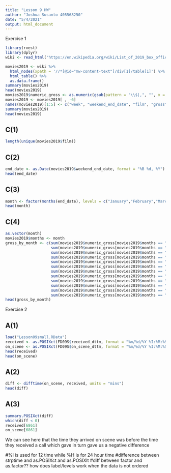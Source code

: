 ```yaml
---
title: "Lesson 9 HW"
author: "Joshua Susanto 405568250"
date: "5/4/2021"
output: html_document
---
```


Exercise 1
```r
library(rvest)
library(dplyr)
wiki <- read_html("https://en.wikipedia.org/wiki/List_of_2019_box_office_number-one_films_in_the_United_States")

movies2019 <- wiki %>% 
  html_nodes(xpath = '//*[@id="mw-content-text"]/div[1]/table[1]') %>%
  html_table() %>%
  as.data.frame()
summary(movies2019)
head(movies2019)
movies2019$numeric_gross <- as.numeric(gsub(pattern = "\\$|,", "", x = movies2019$Gross))
movies2019 <- movies2019[ , -6]
names(movies2019)[1:5] <- c("week", "weekend_end_date", "film", "gross", "notes")
summary(movies2019)
head(movies2019)
```

## C(1)
```r
length(unique(movies2019$film))
```

## C(2)
```r
end_date <- as.Date(movies2019$weekend_end_date, format = "%B %d, %Y")
head(end_date)
```

## C(3)
```r
month <- factor(months(end_date), levels = c("January","February","March","April","May","June","July","August","September","October","November","December"))
head(month)
```

## C(4)
```r
as.vector(month)
movies2019$months <- month
gross_by_month <- c(sum(movies2019$numeric_gross[movies2019$months == "January"]),
                    sum(movies2019$numeric_gross[movies2019$months == "February"]),
                    sum(movies2019$numeric_gross[movies2019$months == "March"]),
                    sum(movies2019$numeric_gross[movies2019$months == "April"]),
                    sum(movies2019$numeric_gross[movies2019$months == "May"]),
                    sum(movies2019$numeric_gross[movies2019$months == "June"]),
                    sum(movies2019$numeric_gross[movies2019$months == "July"]),
                    sum(movies2019$numeric_gross[movies2019$months == "August"]),
                    sum(movies2019$numeric_gross[movies2019$months == "September"]),
                    sum(movies2019$numeric_gross[movies2019$months == "October"]),
                    sum(movies2019$numeric_gross[movies2019$months == "November"]),
                    sum(movies2019$numeric_gross[movies2019$months == "December"]))
head(gross_by_month)
```

Exercise 2

## A(1)
```r
load("Lesson09small.RData")
received <- as.POSIXct(FD09S$received_dttm, format = "%m/%d/%Y %I:%M:%S %p")
on_scene <- as.POSIXct(FD09S$on_scene_dttm, format = "%m/%d/%Y %I:%M:%S %p")
head(received)
head(on_scene)
```

## A(2)
```r
diff <- difftime(on_scene, received, units = "mins")
head(diff)
```

## A(3)
```r
summary.POSIXct(diff)
which(diff < 0)
received[6861]
on_scene[6861]
```
We can see here that the time they arrived on scene was before the time they received a call which gave in turn gave us a negative difference


#%I is used for 12 time while %H is for 24 hour time
#difference between strptime and as.POSIXct and as.POSIXlt
#diff between factor and as.factor?? how does label/levels work when the data is not ordered